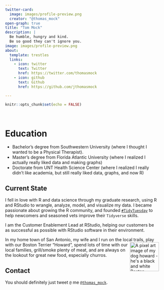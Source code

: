 ```yaml
---
twitter-card:
  image: images/profile-preview.png
  creator: "@thomas_mock"
open-graph: true
title: "Tom Mock"
description: |
  Be humble, hungry and kind. 
  Be so good they can't ignore you.
image: images/profile-preview.png
about:
  template: trestles
  links:
    - icon: twitter
      text: Twitter
      href: https://twitter.com/thomasmock
    - icon: github
      text: Github
      href: https://github.com/jthomasmock

---
```


```r
knitr::opts_chunk$set(echo = FALSE)
```


<script type="text/javascript" src="https://cdnjs.buymeacoffee.com/1.0.0/button.prod.min.js" data-name="bmc-button" data-slug="thomasmock" data-color="#5F7FFF" data-emoji=""  data-font="Lato" data-text="Buy me a coffee" data-outline-color="#000000" data-font-color="#ffffff" data-coffee-color="#FFDD00" ></script>

<br>

# Education

* Bachelor's degree from Southwestern University (where I thought I wanted to be a Physical Therapist).
* Master's degree from Florida Atlantic University (where I realized I actually really liked data and making graphs)
* Doctorate from UNT Health Science Center (where I realized I really didn't like academia, but still really liked data, graphs, and now R)

## Current State

I fell in love with R and data science through my graduate research, using R and RStudio to wrangle, analyze, model, and visualize my data. I became passionate about growing the R community, and founded [`#TidyTuesday`](https://github.com/rfordatascience/tidytuesday/blob/master/README.md) to help newcomers and seasoned vets improve their `Tidyverse` skills.

I am the Customer Enablement Lead at RStudio, helping our customers be as successful as possible with RStudio software in their environment.

In my home town of San Antonio, my wife and I run on the local trails, play with our Boston Terrier “Howard”,<img align="right" width="95" alt="A pixel art image of my dog howard - he's a black and white Boston Terrier" src="howard.png">  spend lots of time with our local families, grill/smoke plenty of meat, and are always on the lookout for great new food, especially churros. 

## Contact

You should definitely just tweet `@` me [`@thomas_mock`](https://twitter.com/thomas_mock).
